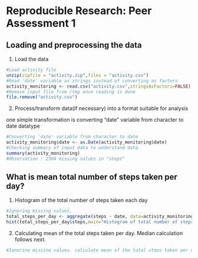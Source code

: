 # Reproducible Research: Peer Assessment 1


## Loading and preprocessing the data

1. Load the data

```r
#Load activity file
unzip(zipfile = "activity.zip",files = "activity.csv")
#Read 'date' variable as strings instead of converting as factors
activity_monitoring <- read.csv("activity.csv",stringsAsFactors=FALSE)
#Remove input file from /tmp once reading is done
file.remove("activity.csv")
```

2. Process/transform data(if necessary) into a format suitable for analysis

one simple transformation is converting "date" variable from character to date datatype

```r
#Converting 'date' variable from character to date
activity_monitoring$date <- as.Date(activity_monitoring$date)
#Checking summary of input data to understand data
summary(activity_monitoring)
#Observation : 2304 missing values in "steps"
```

## What is mean total number of steps taken per day?

1. Histogram of the total number of steps taken each day

```r
#Ignoring missing values.
total_steps_per_day <- aggregate(steps ~ date, data=activity_monitoring, sum,na.rm = T)
hist(total_steps_per_day$steps,main="Histogram of total number of steps taken each day", xlab="Steps", col="blue")
```


2. Calculating mean of the total steps taken per day. Median calculation follows next.

```r
#Ignoring missing values. calculate mean of the total steps taken per day
mean(total_steps_per_day$steps,na.rm=T)
```

2. Calculating median of the total steps taken per day

```r
#Ignoring missing values. calculate median of the total steps taken per day
median(total_steps_per_day$steps,na.rm=T)
```


## What is the average daily activity pattern?

1. A time series plot (i.e. type = "l") of the 5-minute interval (x-axis) and the average number of steps taken, averaged across all days (y-axis)

```r
#Aggregate to find average number of steps taken by interval
aggr_by_interval <- aggregate(steps ~ interval,data=activity_monitoring, mean,na.rm = T)
#Time Series Plot
with(aggr_by_interval, plot(steps~interval, type="l", xlab="Interval", ylab="Avg number of steps taken", main="Time series plot", col="red"))
```

2. Which 5-minute interval, on average across all the days in the dataset, contains the maximum number of steps?

```r
max_steps <- aggr_by_interval[which.max(aggr_by_interval$steps),]
print("Following interval has maximum number of averaging steps by interval across all the days in dataset")
print(max_steps$interval)
```


## Imputing missing values

1. Calculate and report the total number of missing values in the dataset (i.e. the total number of rows with NAs)

```r
sapply(X = activity_monitoring,function (x) { sum(is.na(x))})
#There are about 2304 missing values in steps
```

2. Devising a strategy for filling in all of the missing values in the dataset. 

I've chosen mean for 5 minute interval and impute on the missing values. 

```r
#Using arrange & ddply functions from plyr
library(plyr)

#Imputing missing values in "steps" - New variable called "imputed_steps" is added without disturbing
#existing column. This is helpful to check quality of imputed values. Imputed_steps attribute will
#be used for all further analysis

temp_df <- ddply(activity_monitoring, "interval", transform, imputed_steps=ifelse(is.na(steps), round(mean(steps,na.rm=T)), steps))

#Sort data frame by interval and date to maintain in the original format order
imputed_activity_monitoring <- arrange(temp_df, date, interval)
#Dropping temp dataframe
rm(temp_df)
```

3. New data set has been created already with imputed missing values using above strategy [mean for 5 minute interval]. Just displaying header rows to check the data set

```r
head(imputed_activity_monitoring)
```

4. Making a histogram of the total number of steps taken each day and Calculate and report the mean and median total number of steps taken per day.

```r
#wanted to use ddply instead of aggregate to get total number of steps taken each day
imputed_total_steps_per_day <- ddply(imputed_activity_monitoring,"date",summarise,tot_steps=sum(imputed_steps))
hist(imputed_total_steps_per_day$tot_steps,main="Histogram of total number of steps taken each day(after imputing)", xlab="Steps", col="orange")
```

Additionaly, I am creating Side by side comparison of histogram which should yield good interpreation of histograms

```r
par(mfcol = c(1,2))
hist(total_steps_per_day$steps,main="Histogram of total number of \nsteps taken each day\n(Before imputing)", xlab="Steps", col="blue")
hist(imputed_total_steps_per_day$tot_steps,main="Histogram of total number of \nsteps taken each day\n(after imputing)", xlab="Steps", col="orange")

par(mfcol = c(1,1))
```

Calculating mean of the total steps taken per day

```r

mean(imputed_total_steps_per_day$tot_steps)
```

calculating medain of the total steps taken per day

```r

median(imputed_total_steps_per_day$tot_steps)
```

**Results:** *From the above observations, imputed values did not affect shape of histogram much, but there is a little difference in height of the histogram. When there is no change in the mean, Median changed little bit. I am presuming that impute values did not disturb pattern of data much. I believe that is good*

## Are there differences in activity patterns between weekdays and weekends?

1. Creating a new factor variable "weekday_ind" with two levels - "Weekday" & "Weekend"
```r
#Adding weekday indicator with existing dataset
imputed_activity_monitoring <- ddply(imputed_activity_monitoring,"date",transform,weekday_ind= ifelse(weekdays(date) %in% c("Saturday","Sunday"),"Weekend","Weekday"))

#Averaging steps by weekday_ind and interval
avg_weekly_activity <- ddply(imputed_activity_monitoring, c("interval","weekday_ind"),summarise, avg_steps = mean(imputed_steps))

```

2. Making a panel plot containing a time series plot (i.e. type = "l") of the 5-minute interval (x-axis) and the average number of steps taken, averaged across all weekday days or weekend days (y-axis). 

My choice here is ggplot2 graphical system

```r
library(ggplot2)

ggplot(data=avg_weekly_activity, aes(x=interval,y=avg_steps, colour=weekday_ind), ) + geom_line() + facet_wrap(~weekday_ind,nrow=2) + xlab("Interval") + ylab("Average Steps Taken") + ggtitle("Panel plot comparison of average steps taken \nby Week days and Week ends")
```

**Results:** *My interpretation by comparing weekday and weekend plots - People are active mostly in weekends. I do see several average steps peeks in weekend after 1000 minutes interval. However, people are active in weekdays than weekend on specific interval, that is, between 750 to 900 minutes approximately*



